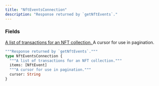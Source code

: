```yaml
---
title: "NftEventsConnection"
description: "Response returned by `getNftEvents`."
---
```


### Fields

<a href="/api-reference/types/nftevent">
  <ResponseField name="items" type="[NftEvent]">
    A list of transactions for an NFT collection.
  </ResponseField>
</a>

<ResponseField name="cursor" type="String">
  A cursor for use in pagination.
</ResponseField>


```graphql NftEventsConnection
"""Response returned by `getNftEvents`."""
type NftEventsConnection {
  """A list of transactions for an NFT collection."""
  items: [NftEvent]
  """A cursor for use in pagination."""
  cursor: String
}
```
